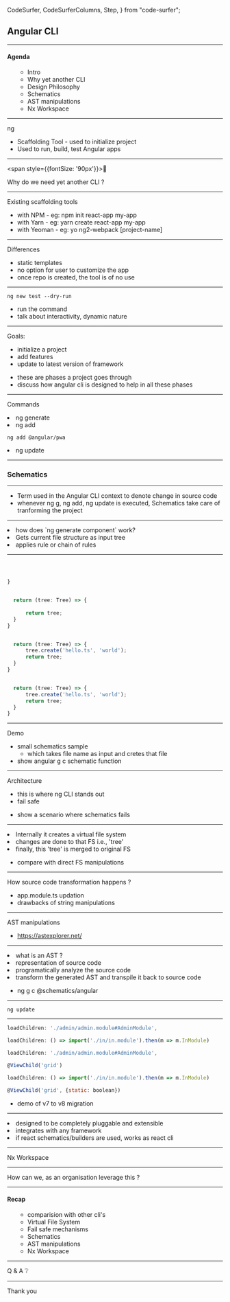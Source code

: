   CodeSurfer,
  CodeSurferColumns,
  Step,
} from "code-surfer";




<Head>
  <title>Angular CLI</title>
</Head>

## Angular CLI


---

#### Agenda

<ul style={{
      fontSize: '30px',
      paddingLeft: '0',
    }}>

* Intro
* Why yet another CLI 
* Design Philosophy 
* Schematics 
* AST manipulations 
* Nx Workspace 

</ul>

---

<span>ng</span>

<div>
<ul style={{ fontSize: '30px' }}>
  <Appear>
    <li>Scaffolding Tool - used to initialize project</li>
    <li>Used to run, build, test Angular apps</li>
  </Appear>
</ul>
</div>

---

<span style={{fontSize: '90px'}}>🤔</span>

Why do we need yet another CLI ?

---

Existing scaffolding tools

<ul style={{ fontSize: '30px' }}>
<Appear>
  <li> with NPM - eg: npm init react-app my-app</li>
  <li> with Yarn - eg: yarn create react-app my-app</li>
  <li> with Yeoman - eg: yo ng2-webpack [project-name]</li>
</Appear>
</ul>

---

Differences

<ul style={{ fontSize: '30px' }}>
<Appear>
  <li>static templates</li>
  <li>no option for user to customize the app</li>
  <li>once repo is created, the tool is of no use</li>
</Appear>
</ul>

---

```
ng new test --dry-run
```

<Notes>

- run the command
- talk about interactivity, dynamic nature

</Notes>

---

Goals:
<List>

- initialize a project
- add features
- update to latest version of framework

</List>

<Notes>

- these are phases a project goes through
- discuss how angular cli is designed to help in all these phases

</Notes>

---

Commands

<List>

<Appear>
<li> ng generate</li>
<li> ng add 

```ng add @angular/pwa```
</li>
<li> ng update </li>

</Appear>

</List>

---

### Schematics


---

<List>

- Term used in the Angular CLI context to denote change in source code
- whenever ng g, ng add, ng update is executed, Schematics take care of tranforming the project

</List>

---

<List>

<li>how does `ng generate component` work?</li>
<Appear>
<li>Gets current file structure as input tree</li>
<li>applies rule or chain of rules</li>
</Appear>

</List>

---

<CodeSurfer>

```ts 3,6 subtitle="generator function which returns a Rule"



}
```

```ts 4,6,7 subtitle="takes input a tree, applies any modification and returns it"

  return (tree: Tree) => {
      
      return tree;
  }
}
```

```ts 5 subtitle="creates a file hello.ts with 'world' as content"

  return (tree: Tree) => {
      tree.create('hello.ts', 'world');
      return tree;
  }
}
```

```ts 3:8

  return (tree: Tree) => {
      tree.create('hello.ts', 'world');
      return tree;
  }
}
```


</CodeSurfer>

---

Demo

<Notes>

- small schematics sample
  - which takes file name as input and cretes that file
- show angular g c schematic function

</Notes>

---

Architecture

<List>

- this is where ng CLI stands out
- fail safe

</List>

<Notes>

- show a scenario where schematics fails

</Notes>

---

<List>

<li>Internally it creates a virtual file system</li>
<Appear>

<li>changes are done to that FS i.e., 'tree'</li>
<li>finally, this 'tree' is merged to original FS</li>

</Appear>

</List>

<Notes>

- compare with direct FS manipulations

</Notes>

---

How source code transformation happens ?

<Notes>

- app.module.ts updation
- drawbacks of string manipulations

</Notes>

---

AST manipulations

<Notes>

- https://astexplorer.net/

</Notes>

---

<List>

<li>what is an AST ?</li>
<Appear>

<li>representation of source code</li>
<li>programatically analyze the source code</li>
<li>transform the generated AST and transpile it back to source code</li>

</Appear>

</List>

<Notes>

- ng g c @schematics/angular

</Notes>

---

<code>ng update</code>

---

<CodeSurferColumns>

<Step subtitle="ng v7 to v8">

```js
loadChildren: './admin/admin.module#AdminModule',
```

```js
loadChildren: () => import('./in/in.module').then(m => m.InModule)
```

</Step>

<Step subtitle="ng v7 to v8">

```js 3
loadChildren: './admin/admin.module#AdminModule',

@ViewChild('grid')
```

```js 3
loadChildren: () => import('./in/in.module').then(m => m.InModule)

@ViewChild('grid', {static: boolean})
```

</Step>

</CodeSurferColumns>

<Notes>

- demo of v7 to v8 migration

</Notes>

---

<List>

<li>designed to be completely pluggable and extensible</li>
<Appear>

<li>integrates with any framework</li>
<li>if react schematics/builders are used, works as react cli</li>

</Appear>

</List>

---

Nx Workspace

---

How can we, as an organisation leverage this ?

---

#### Recap

<ul style={{
      fontSize: '30px',
      paddingLeft: '0',
    }}>

* comparision with other cli's 
* Virtual File System
* Fail safe mechanisms
* Schematics
* AST manipulations
* Nx Workspace

</ul>

---


Q & A ❔

---

Thank you

